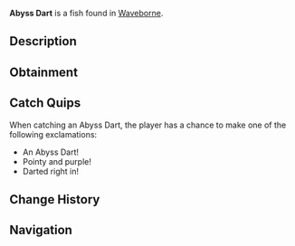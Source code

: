 {{FishInfobox
|image          = Abyss Dart.png
|rarity         = Rare
|sea            = Second Sea
|location       = [[Waveborne]]
|sublocation    = 
|sources        = Fishing Rod
|radar_location = 
|prog_speed     = -10
|xp             = 200
|weather        = Rain
|time           = Night
|season         = Winter
|bait           = Squid
|base_weight    = 180
|base_value     = 400
|weight_range   = 115
|base_chance    = 30
|base_resil     = 40
}}
'''Abyss Dart''' is a {{Rarity|Rare}} fish found in [[Waveborne]].

== Description ==
{{Description|A lilac colored fish with light purple fins and a sharp, pointed snout, piercing the abyss like a dart.|Bestiary Entry}}

== Obtainment ==
{{Description|It hunts in the darkest corners of the sea.|Bestiary Hint}}
{{Fish Availability|
Waveborne
|top_rods      = 
Steady Rod\248609.49\215559.88;
Frostfire Rod\241533.32\209424.4;
Krampus's Rod\201892.01\267831.29;
Magma Rod\199437.4\261466.98;
North-Star Rod\185832.13\236735.8;
Fast Rod\157240.71\299956.31;
Resourceful Rod\130530.99\278018.89;
Candy Cane Rod\141770.57\277183.83;
Buddy Bond Rod\115572.98\261680.97;
Astralhook Rod\138333.35\177180.21;
Free Spirit Rod\135923.31\216922.36;
Blazebringer Rod\114037.71\158706.6;
Verdant Shear Rod\105572.91\151058.64;
Trident Rod\99201.77\127864.58;
No-Life Rod\70481.4\98106.09;
Ethereal Prism Rod\70388.09\100228.46;
Seraphic Rod\68878.01\102064.99;
Rod Of The Exalted One\66045.24\95884.01;
Rod Of The Forgotten Fang\65353.29\96162.15;
Rod Of The Depths\64067.48\92205.15;
Challenger's Rod\64012.24\90429.49;
Volcanic Rod\61969.88\86862.38;
Zeus Rod\61755.24\86561.53;
Depthseeker Rod\61489.91\87780.54;
Avalanche Rod\61092.97\87376.96
|recommended   = Astralhook Rod
}}

== Catch Quips ==
When catching an Abyss Dart, the player has a chance to make one of the following exclamations:
* An Abyss Dart!
* Pointy and purple!
* Darted right in!

== Change History ==
{{Change History|{{subst:Current Version}}}}

== Navigation ==
{{Fish Navbox|Waveborne}}